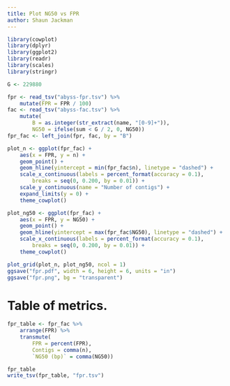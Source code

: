 ```yaml
---
title: Plot NG50 vs FPR
author: Shaun Jackman
---
```


```r
library(cowplot)
library(dplyr)
library(ggplot2)
library(readr)
library(scales)
library(stringr)
```

```r
G <- 229880

fpr <- read_tsv("abyss-fpr.tsv") %>%
	mutate(FPR = FPR / 100)
fac <- read_tsv("abyss-fac.tsv") %>%
	mutate(
		B = as.integer(str_extract(name, "[0-9]+")),
		NG50 = ifelse(sum < G / 2, 0, NG50))
fpr_fac <- left_join(fpr, fac, by = "B")
```

```r
plot_n <- ggplot(fpr_fac) +
	aes(x = FPR, y = n) +
	geom_point() +
	geom_hline(yintercept = min(fpr_fac$n), linetype = "dashed") +
	scale_x_continuous(labels = percent_format(accuracy = 0.1),
		breaks = seq(0, 0.200, by = 0.01)) +
	scale_y_continuous(name = "Number of contigs") +
	expand_limits(y = 0) +
	theme_cowplot()
```

```r
plot_ng50 <- ggplot(fpr_fac) +
	aes(x = FPR, y = NG50) +
	geom_point() +
	geom_hline(yintercept = max(fpr_fac$NG50), linetype = "dashed") +
	scale_x_continuous(labels = percent_format(accuracy = 0.1),
		breaks = seq(0, 0.200, by = 0.01)) +
	theme_cowplot()
```

```r
plot_grid(plot_n, plot_ng50, ncol = 1)
ggsave("fpr.pdf", width = 6, height = 6, units = "in")
ggsave("fpr.png", bg = "transparent")
```

# Table of metrics.
```r
fpr_table <- fpr_fac %>%
	arrange(FPR) %>%
	transmute(
		FPR = percent(FPR),
		Contigs = comma(n),
		`NG50 (bp)` = comma(NG50))

fpr_table
write_tsv(fpr_table, "fpr.tsv")
```
